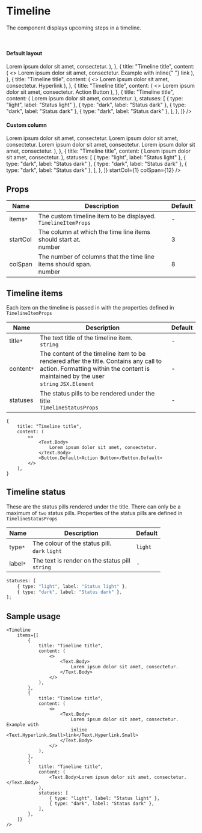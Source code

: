 
<Meta title="modules/Timeline" component={Timeline} />

# Timeline

The component displays upcoming steps in a timeline.

<br />

#### Default layout

<Canvas>
    <Story name="Timeline">
        <Timeline
            title="What’s next"
            items={[
                {
                    title: "Timeline title",
                    content: (
                        <>
                            <Text.Body>
                                Lorem ipsum dolor sit amet, consectetur.
                            </Text.Body>
                        </>
                    ),
                },
                {
                    title: "Timeline title",
                    content: (
                        <>
                            <Text.Body>
                                Lorem ipsum dolor sit amet, consectetur. Example
                                with inline{" "}
                                <Text.Hyperlink.Small>
                                    link
                                </Text.Hyperlink.Small>
                            </Text.Body>
                        </>
                    ),
                },
                {
                    title: "Timeline title",
                    content: (
                        <>
                            <Text.Body>
                                Lorem ipsum dolor sit amet, consectetur.
                            </Text.Body>
                            <StyledLink href="https://google.com.sg">
                                Hyperlink
                            </StyledLink>
                        </>
                    ),
                },
                {
                    title: "Timeline title",
                    content: (
                        <>
                            <Text.Body>
                                Lorem ipsum dolor sit amet, consectetur.
                            </Text.Body>
                            <StyledButton>Action Button</StyledButton>
                        </>
                    ),
                },
                {
                    title: "Timeline title",
                    content: (
                        <Text.Body>
                            Lorem ipsum dolor sit amet, consectetur.
                        </Text.Body>
                    ),
                    statuses: [
                        { type: "light", label: "Status light" },
                        { type: "dark", label: "Status dark" },
                        { type: "dark", label: "Status dark" },
                        { type: "dark", label: "Status dark" },
                    ],
                },
            ]}
        />
    </Story>
</Canvas>

#### Custom column

<Preview>
    <Timeline
        items={[
            {
                title: "Timeline title",
                content: (
                    <>
                        <Text.Body>
                            Lorem ipsum dolor sit amet, consectetur. Lorem ipsum
                            dolor sit amet, consectetur. Lorem ipsum dolor sit
                            amet, consectetur. Lorem ipsum dolor sit amet,
                            consectetur.
                        </Text.Body>
                    </>
                ),
            },
            {
                title: "Timeline title",
                content: (
                    <Text.Body>
                        Lorem ipsum dolor sit amet, consectetur.
                    </Text.Body>
                ),
                statuses: [
                    { type: "light", label: "Status light" },
                    { type: "dark", label: "Status dark" },
                    { type: "dark", label: "Status dark" },
                    { type: "dark", label: "Status dark" },
                ],
            },
        ]}
        startCol={1}
        colSpan={12}
    />
</Preview>

## Props

| Name     | Description                                                              | Default |
| -------- | ------------------------------------------------------------------------ | ------- |
| items`*` | The custom timeline item to be displayed. <br/> `TimelineItemProps`      | -       |
| startCol | The column at which the time line items should start at.<br /> number    | 3       |
| colSpan  | The number of columns that the time line items should span.<br /> number | 8       |

## Timeline items

Each item on the timeline is passed in with the properties defined in `TimelineItemProps`

| Name       | Description                                                                                                                                                                         | Default |
| ---------- | ----------------------------------------------------------------------------------------------------------------------------------------------------------------------------------- | ------- |
| title`*`   | The text title of the timeline item. <br /> `string`                                                                                                                                | -       |
| content`*` | The content of the timeline item to be rendered after the title. Contains any call to action. Formatting within the content is maintained by the user <br /> `string` `JSX.Element` | -       |
| statuses   | The status pills to be rendered under the title <br /> `TimelineStatusProps`                                                                                                        | -       |

```tsx
{
	title: "Timeline title",
	content: (
		<>
			<Text.Body>
				Lorem ipsum dolor sit amet, consectetur.
			</Text.Body>
			<Button.Default>Action Button</Button.Default>
		</>
	),
}
```

## Timeline status

These are the status pills rendered under the title. There can only be a maximum of `two` status pills.
Properties of the status pills are defined in `TimelineStatusProps`

| Name     | Description                                           | Default |
| -------- | ----------------------------------------------------- | ------- |
| type`*`  | The colour of the status pill.<br /> `dark` `light`   | `light` |
| label`*` | The text is render on the status pill <br /> `string` | -       |

```typescript
statuses: [
    { type: "light", label: "Status light" },
    { type: "dark", label: "Status dark" },
];
```

## Sample usage

```tsx
<Timeline
    items={[
        {
            title: "Timeline title",
            content: (
                <>
                    <Text.Body>
                        Lorem ipsum dolor sit amet, consectetur.
                    </Text.Body>
                </>
            ),
        },
        {
            title: "Timeline title",
            content: (
                <>
                    <Text.Body>
                        Lorem ipsum dolor sit amet, consectetur. Example with
                        inline <Text.Hyperlink.Small>link</Text.Hyperlink.Small>
                    </Text.Body>
                </>
            ),
        },
        {
            title: "Timeline title",
            content: (
                <Text.Body>Lorem ipsum dolor sit amet, consectetur.</Text.Body>
            ),
            statuses: [
                { type: "light", label: "Status light" },
                { type: "dark", label: "Status dark" },
            ],
        },
    ]}
/>
```

